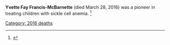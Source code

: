 {{db-person|help=off}}
'''Yvette Fay Francis-McBarnette''' (died March 28, 2016) was a pioneer in treating children with sickle cell anemia. <ref name="MyUser_The_New_York_Times_April_10_2016c">{{cite web |url=http://www.nytimes.com/2016/04/08/nyregion/yvette-fay-francis-mcbarnette-a-pioneer-in-treating-sickle-cell-anemia-dies-at-89.html |title=Yvette Fay Francis-McBarnette, a Pioneer in Treating Sickle Cell Anemia, Dies at 89 |newspaper=The New York Times |date= April 7, 2016 |author= |accessdate= April 10, 2016}}</ref>

[[Category: 2016 deaths]]

